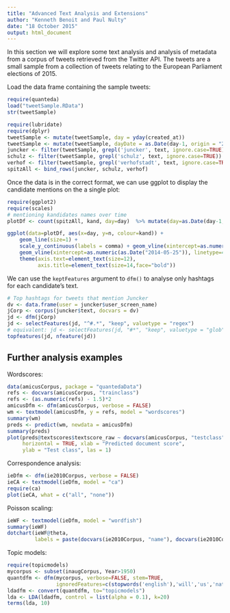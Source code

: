 ```yaml
---
title: "Advanced Text Analysis and Extensions"
author: "Kenneth Benoit and Paul Nulty"
date: "18 October 2015"
output: html_document
---
```


In this section we will explore some text analysis and analysis of metadata from a corpus of tweets retrieved from the Twitter API. The tweets are a small sample from a collection of tweets relating to the European Parliament elections of 2015.

Load the data frame containing the sample tweets:

```r
require(quanteda)
load("tweetSample.RData")
str(tweetSample)
```


```r
require(lubridate)
require(dplyr)
tweetSample <- mutate(tweetSample, day = yday(created_at))
tweetSample <- mutate(tweetSample, dayDate = as.Date(day-1, origin = "2014-01-01"))
juncker <- filter(tweetSample, grepl('juncker', text, ignore.case=TRUE)) %>% mutate(kand='Juncker')
schulz <- filter(tweetSample, grepl('schulz', text, ignore.case=TRUE))  %>% mutate(kand='Schulz')
verhof <- filter(tweetSample, grepl('verhofstadt', text, ignore.case=TRUE)) %>% mutate(kand='Verhofstadt')
spitzAll <- bind_rows(juncker, schulz, verhof)
```

Once the data is in the correct format, we can use ggplot to display the candidate mentions on the a single plot:


```r
require(ggplot2)
require(scales)
# mentioning kandidates names over time
plotDf <- count(spitzAll, kand, day=day)  %>% mutate(day=as.Date(day-1, origin = "2014-01-01"))

ggplot(data=plotDf, aes(x=day, y=n, colour=kand)) + 
    geom_line(size=1) +
    scale_y_continuous(labels = comma) + geom_vline(xintercept=as.numeric(as.Date("2014-05-15")), linetype=4) +
    geom_vline(xintercept=as.numeric(as.Date("2014-05-25")), linetype=4) +
    theme(axis.text=element_text(size=12),
          axis.title=element_text(size=14,face="bold"))
```


We can use the `keptFeatures` argument to `dfm()` to analyse only hashtags for each candidate's text.
```r
# Top hashtags for tweets that mention Juncker
dv <- data.frame(user = juncker$user_screen_name)
jCorp <- corpus(juncker$text, docvars = dv)
jd <- dfm(jCorp)
jd <- selectFeatures(jd, "^#.*", "keep", valuetype = "regex") 
# equivalent: jd <- selectFeatures(jd, "#*", "keep", valuetype = "glob") 
topfeatures(jd, nfeature(jd))
```


## Further analysis examples
Wordscores:
```r
data(amicusCorpus, package = "quantedaData")
refs <- docvars(amicusCorpus, "trainclass")
refs <- (as.numeric(refs) - 1.5)*2
amicusDfm <- dfm(amicusCorpus, verbose = FALSE)
wm <- textmodel(amicusDfm, y = refs, model = "wordscores")
summary(wm)
preds <- predict(wm, newdata = amicusDfm)
summary(preds)
plot(preds@textscores$textscore_raw ~ docvars(amicusCorpus, "testclass"),
     horizontal = TRUE, xlab = "Predicted document score",
     ylab = "Test class", las = 1)
```

Correspondence analysis:
```r
ieDfm <- dfm(ie2010Corpus, verbose = FALSE)
ieCA <- textmodel(ieDfm, model = "ca")
require(ca)
plot(ieCA, what = c("all", "none"))
```

Poisson scaling:
```r
ieWF <- textmodel(ieDfm, model = "wordfish")
summary(ieWF)
dotchart(ieWF@theta, 
         labels = paste(docvars(ie2010Corpus, "name"), docvars(ie2010Corpus, "party")))
```


Topic models:
```r
require(topicmodels)
mycorpus <- subset(inaugCorpus, Year>1950)
quantdfm <- dfm(mycorpus, verbose=FALSE, stem=TRUE,
                ignoredFeatures=c(stopwords('english'),'will','us','nation', 'can','peopl*','americ*'))
ldadfm <- convert(quantdfm, to="topicmodels")
lda <- LDA(ldadfm, control = list(alpha = 0.1), k=20)
terms(lda, 10)
```
